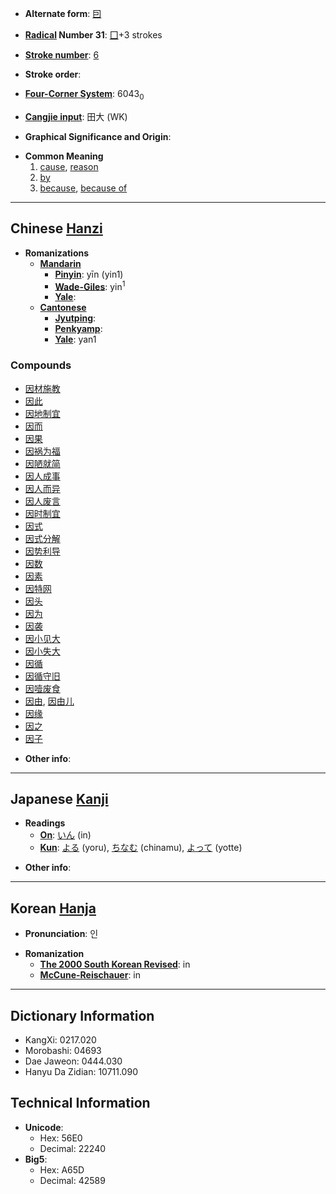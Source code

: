* '''Alternate form''': [[囙]]

* '''[[Wiktionary:Chinese radical index| Radical]] Number 31''': [[Wiktionary:Chinese radical index 囗|囗]]+3 strokes

* '''[[Wiktionary:Chinese total strokes index|Stroke number]]''': [[Wiktionary:Chinese total strokes index 6|6]]

* '''Stroke order''': 

* '''[[Wiktionary:Chinese four corner index|Four-Corner System]]''': 6043<sub>0</sub>

* '''[[Wiktionary:Chinese Cangjie index|Cangjie input]]''': 田大 (WK)

* '''Graphical Significance and Origin''': 

* '''Common Meaning'''
*#[[cause]], [[reason]]
*# [[by]]
*# [[because]], [[because of]]

----

== Chinese [[Hanzi]] ==

* '''Romanizations'''
** '''[[Mandarin]]'''
*** '''[[Pinyin]]''': yīn (yin1)
*** '''[[Wade-Giles]]''': yin<sup>1</sup>
*** '''[[Yale]]''': 
** '''[[Cantonese]]'''
*** '''[[Jyutping]]''':
*** '''[[Penkyamp]]''': 
*** '''[[Yale]]''': yan1

===Compounds===
*[[因材施教]]
*[[因此]]
*[[因地制宜]]
*[[因而]]
*[[因果]]
*[[因祸为福]]
*[[因陋就简]]
*[[因人成事]]
*[[因人而异]]
*[[因人废言]]
*[[因时制宜]]
*[[因式]]
*[[因式分解]]
*[[因势利导]]
*[[因数]]
*[[因素]]
*[[因特网]]
*[[因头]]
*[[因为]]
*[[因袭]]
*[[因小见大]]
*[[因小失大]]
*[[因循]]
*[[因循守旧]]
*[[因噎废食]]
*[[因由]], [[因由儿]]
*[[因缘]]
*[[因之]]
*[[因子]]

* '''Other info''': 

----

== Japanese [[Kanji]] ==

* '''Readings'''
** '''[[On]]''': [[いん]] (in)
** '''[[Kun]]''': [[よる]] (yoru), [[ちなむ]] (chinamu), [[よって]] (yotte)

* '''Other info''':  

----

== Korean [[Hanja]] ==

* '''Pronunciation''': 인

* '''Romanization'''
** '''[[The 2000 South Korean Revised Romanization|The 2000 South Korean Revised]]''': in
** '''[[McCune-Reischauer]]''': in

----

== Dictionary Information ==

* KangXi: 0217.020
* Morobashi: 04693
* Dae Jaweon: 0444.030
* Hanyu Da Zidian: 10711.090

== Technical Information ==

* '''Unicode''':
** Hex: 56E0
** Decimal: 22240
* '''Big5''':
** Hex: A65D
** Decimal: 42589